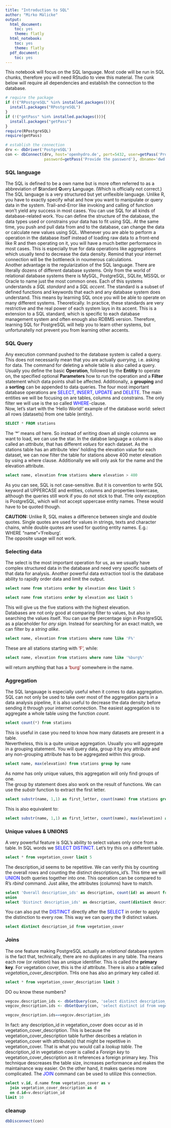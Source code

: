 ```yaml
---
title: "Introduction to SQL"
author: "Mirko Mälicke"
output:
  html_document: 
    toc: yes
    theme: flatly
  html_notebook:
    toc: yes
    theme: flatly
  pdf_document:
    toc: yes
---
```


This notebook will focus on the SQL language. Most code will be run in SQL chunks, therefore you will need RStudio to view this material.
The cunk below will require all dependencies and establish the connection to the database.

```r
# require the package
if (!("RPostgreSQL" %in% installed.packages())){
  install.packages("RPostgreSQL")
}
if (!("getPass" %in% installed.packages())){
  install.packages("getPass")
}
require(RPostgreSQL)
require(getPass)

# establish the connection
drv <- dbDriver('PostgreSQL')
con <- dbConnect(drv, host='openhydro.de', port=5432, user=getPass('Provide the user'), 
                 password=getPass('Provide the password'), dbname='dwd')
```

### SQL language

The SQL is defined to be a own name but is more often referred to as a abbreviation of **S**tandard **Q**uery **L**anguage. (Which is officially not correct.) 
The SQL language is a very structured but yet unflexible language. Unlike R, you have to exactly specify what and how you want to manipulate or query data in the system. Trail-and-Error like invoking and calling of function won't yield any success in most cases. 
You can use SQL for all kinds of database-related work. You can define the structure of the database, the data types used or constrains your data has to fit using SQL. 
At the same time, you push and pull data from and to the database, can change the data or calculate new values using SQL. 
Whenever you are able to perform a operation in the database itself instead of loading raw data to a front-end like R and then operating on it, you will have a much better performance in most cases. 
This is especially true for data operations like aggregations which usually tend to decrease the data density. Remind that your internet connection will be the bottleneck in noumerous calculations.<br>
Another advantage is the regularization of the SQL language. There are literally dozens of different database systems. 
Only from the world of relational database systems there is MySQL, PostgreSQL, SQLite, MSSQL or Oracle to name just the most common ones. Each of this systems understands a *SQL standard* and a *SQL accent*. The standard is a subset of defined functions and keywords that each and any database system does understand. This means by learning SQL once you will be able to operate on many different systems. 
Theoretically. In practice, these standards are very restrictive and the real power of each system lays in its accent. This
is a extension to a SQL standard, which is specific to each database management system and often enough also RDBMS version. 
Therefore, learning SQL for PostgreSQL will help you to learn other systems, but unfortunatelly not prevent you from learning other accents.

### SQL Query

Any execution command pushed to the database system is called a query. This does not necessarily mean that you are actually *querying*, i.e. asking for data. The command for deleting a whole table is also called a query.
Usually you define the basic **Operation**, followed by the **Entitiy** to operate on, the specified optional **Parameters** how to run the operation and a **Filter** statement which data points shall be affected. Additionally, a **grouping** and a **sorting** can be appended to data queries. 
The four most important database operations are <span style="color:blue">SELECT</span>, <span style="color:blue">INSERT</span>, <span style="color:blue">UPDATE</span> and <span style="color:blue">DELETE</span>. The main entities we will be focusing on are tables, columns and constrains. The only filter we will use is the so called <span style="color:blue">WHERE</span>-clause. <br>
Now, let's start with the 'Hello World!' example of the database world: select all rows (datasets) from one table (entity).

```sql
SELECT * FROM stations
```

The '\*' means _all_ here. So instead of writing down all single columns we want to load, we can use the star. In the databse language a column is also called an *attribute*, that has different *values* for each dataset. 
As the stations table has an attribute 'elev' holding the elevation value for each dataset, we can now filter the table for stations above 400 meter elevation by using a where clause. Additionally we will only ask for the name and the elevation attribute.

```sql
select name, elevation from stations where elevation > 400
```

As you can see, SQL is not case-sensitive. But it is convention to write SQL keyword all UPPERCASE and entities, columns and properties lowercase, although the queries still work if you do not stick to that. THe only exception is PostgreSQL, which will not accept uppercase entity names. These would have to be quoted though. 

<div class="alert alert-warning">**CAUTION:** Unlike R, SQL makes a difference between single and double quotes. Single quotes are used for values in strings, texts and character chains, while double quotes are used for quoting entity names. E.g.:<br>
WHERE "name"='Freiburg'.<br> The opposite usage will not work.</div>

### Selecting data

The select is the most important operation for us, as we usually have complex structured data in the database and need very specific subsets of that data for analysis. Another powerful data extraction tool is the database ability to rapidly order data and limit the output.

```sql
select name from stations order by elevation desc limit 5
```

```sql
select name from stations order by elevation asc limit 5
```
This will give us the five stations with the highest elevation.<br>
Databases are not only good at comparing filter to values, but also in searching the values itself. You can use the percentage sign in PostgreSQL as a placeholder for _any sign_. Instead for searching for an exact match, we can filter by a _string alike_.

```sql
select name, elevation from stations where name like 'F%'
```

These are all stations starting with <span style="color: darkred">'F'</span>, while:

```sql
select name, elevation from stations where name like '%burg%'
```

will return anything that has a <span style="color: darkred">'burg'</span> somewhere in the name.

### Aggregation

The SQL langauage is especially useful when it comes to data aggregation. SQL can not only be used to take over most of the aggregation parts in a data analysis pipeline, it is also useful to decrease the data density before sending it through your internet connection.
The easiest aggregation is to aggregate a whole table using the function _count_. 

```sql
select count(*) from stations
```

This is useful in case you need to know how many datasets are present in a table.<br>
Nevertheless, this is a quite unique aggregation. Usually you will aggregate in a grouping statement. You will query data, group it 
by any attribute and any non-grouping attribute has to be aggregated within this group.

```sql
select name, max(elevation) from stations group by name
```

As _name_ has only unique values, this aggregation will only find groups of one. <br>
The group by statement does also work on the result of functions. We can use the _substr_ function to extract the first letter.

```sql
select substr(name, 1,1) as first_letter, count(name) from stations group by substr(name, 1,1)
```

This is also equivalent to:

```sql
select substr(name, 1,1) as first_letter, count(name), max(elevation) as max_elev from stations group by first_letter
```

### Unique values & UNIONS

A very powerful feature is SQL's ability to select values only once from a table. In SQL words we <span style="color: blue">SELECT DISTINCT</span>. Let's try this on a different table.
```sql
select * from vegetation_cover limit 5
```

The description_id seems to be repetitive. We can verify this by counting the overall rows and counting the distinct descriptions_id's.
This time we will <span style="color: blue">UNION</span> both queries together into one. This operation can be compared to R's _rbind_ command. Just alike, the attributes (columns) have to match.

```sql
select 'Overall description_ids' as description, count(id) as amount from vegetation_cover 
union
select 'Distinct description_ids' as description, count(distinct description_id) as amount from vegetation_cover  
```

You can also put the <span style="color: blue">DISTINCT</span> directly after the <span style="color: blue">SELECT</span> in order to apply the distinction to every row. This way we can query the 9 distinct values.

```sql
select distinct description_id from vegetation_cover
```

### Joins

The one feature making PostgreSQL actually an _relational_ database system is the fact that, technically, there are no duplicates in any table. Tha means each row (or _relation_) has an unique identifier. This is called the **primary key**. 
For vegetation cover, this is the _id_ attribute. There is also a table called *vegetation_cover_description*. THis one has also an primary key called _id_.

```sql
select * from vegetation_cover_description limit 3
```

DO ou know these numbers?

```r
vegcov.description_ids <- dbGetQuery(con, 'select distinct description_id from vegetation_cover order by description_id')
vegcov_description.ids <- dbGetQuery(con, 'select distinct id from vegetation_cover_description order by id')

vegcov_description.ids==vegcov.description_ids
```

In fact: any description_id in vegetation_cover does occur as id in vegetation_cover_description. This is because the vegetation_cover_description table further describes a relation in vegetation_cover with attribute(s) that might be repetitive in vegetation_cover. That is what you would call a _lookup table_. The description_id in vegetation cover is called a _Foreign key_ to vegetation_cover_description as it references a foreign primary key. 
This technique descreases the table size, increases performance and makes the maintainance way easier. 
On the other hand, it makes queries more complicated. The <span style="color: blue">JOIN</span> command can be used to utilize this connection.

```sql
select v.id, d.name from vegetation_cover as v
  join vegetation_cover_description as d
  on d.id=v.description_id
limit 10
```


### cleanup

```r
dbDisconnect(con)
```




